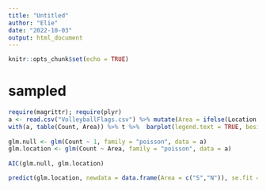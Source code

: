 ---
title: "Untitled"
author: "Elie"
date: "2022-10-03"
output: html_document
---

```{r setup, include=FALSE}
knitr::opts_chunk$set(echo = TRUE)
```

# sampled


```{r}
require(magrittr); require(plyr)
a <- read.csv("VolleyballFlags.csv") %>% mutate(Area = ifelse(Location == "n", "S", "N"))
with(a, table(Count, Area)) %>% t %>%  barplot(legend.text = TRUE, beside = TRUE)
  
glm.null <- glm(Count ~ 1, family = "poisson", data = a) 
glm.location <- glm(Count ~ Area, family = "poisson", data = a) 
  
AIC(glm.null, glm.location)
```

```{r}
predict(glm.location, newdata = data.frame(Area = c("S","N")), se.fit = TRUE)
```

